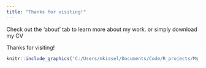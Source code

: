 ```yaml
---
title: "Thanks for visiting!"
---
```


Check out the 'about' tab to learn more about my work. or simply download my CV

Thanks for visiting!


```r
knitr::include_graphics('C:/Users/mkissel/Documents/Code/R_projects/My_website/MarcKissel.github.io/pic.jpg')
```